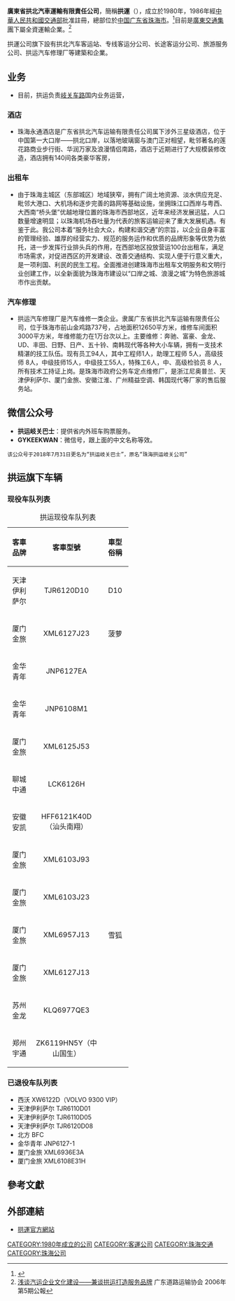 {{Infobox Company
|company_name = 廣東省拱北汽車運輸有限責任公司
|company_name_en = 
|company_logo = 
|company_slogan = 
|abbreviated_name = 拱運
|foundation = 1980年
|local_code_name = CN
|local_code = 91440400192529960L
|location = {{CHN}}[[廣東省|廣東省]][[珠海市|珠海市]]
|services = 客運服務、的士
|parent = [[廣東交通集團|廣東交通集團]]
|chairman = 
|GM =  曾云强
|num_employees = 約2000人
|telephone_no = 86-756-8884906<br/>服務電話：86-756-8885218、8888554
|homepage = http://www.gongyun.com.cn
}}
'''廣東省拱北汽車運輸有限責任公司'''，簡稱'''拱運'''（'''{{lang-en|Guangdong Gongbei Bus Transport Company Limited}}'''），成立於1980年，1986年經[[中華人民共和國交通部|中華人民共和國交通部]]批准註冊，總部位於[[中国|中国]][[广东省|广东省]][[珠海市|珠海市]]。<ref>{{cite book |author=杨春怀 |title= 《珠海年鉴》1979-1988 |publisher= 广东人民出版社  |year=  |month=  |isbn=  }}</ref>目前是[[廣東交通集團|廣東交通集團]]下屬全資運輸企業。<ref name="intro">[http://www.gdcd.gov.cn/gddlys/200605221756189163_1.shtml 浅谈汽运企业文化建设——兼谈拱运打造服务品牌] {{Wayback|url=http://www.gdcd.gov.cn/gddlys/200605221756189163_1.shtml |date=20101124230705 }}广东道路运输协会 2006年第5期公報</ref>

拱運公司旗下設有拱北汽车客运站、专线客运分公司、长途客运分公司、旅游服务公司、拱运汽车修理厂等建築和企業。

==业务==
* 目前，拱运负责[[岐关车路|岐关车路]]国内业务运营，

=== 酒店 ===
* 珠海永通酒店是广东省拱北汽车运输有限责任公司属下涉外三星级酒店，位于中国第一大口岸——拱北口岸，以落地玻璃窗与澳门正对相望，毗邻著名的莲花路商业步行街、华润万家及浪漫情侣南路，酒店于近期进行了大规模装修改造，酒店拥有140间各类豪华客房，

=== 出租车 ===
* 由于珠海主城区（东部城区）地域狭窄，拥有广阔土地资源、淡水供应充足、毗邻大港口、大机场和逐步完善的路网等基础设施，坐拥珠江口西岸与粤西、大西南“桥头堡”优越地理位置的珠海市西部地区，近年来经济发展迅猛，人口数量增速明显；以珠海机场吞吐量为代表的旅客运输迎来了重大发展机遇。有鉴于此。我公司本着“服务社会大众，构建和谐交通”的宗旨，以企业自身丰富的管理经验、雄厚的经营实力、规范的服务运作和优质的品牌形象等优势为依托，进一步发挥行业排头兵的作用，在西部地区投放营运100台出租车，满足市场需求，对促进西区的开发建设、改善交通结构、实现人便于行意义重大，是一项利国、利民的民生工程。全面推进创建珠海市出租车文明服务和文明行业创建工作，以全新面貌为珠海市建设以“口岸之城、浪漫之城”为特色旅游城市作出贡献。

=== 汽车修理 ===
* 拱运汽车修理厂是汽车维修一类企业。隶属广东省拱北汽车运输有限责任公司，位于珠海市前山金鸡路737号，占地面积12650平方米，维修车间面积3000平方米，年维修能力在1万台次以上。主要维修：奔驰、富豪、金龙、UD、丰田、日野、日产、五十铃、南韩现代等各种大小车辆，拥有一支技术精湛的技工队伍。现有员工94人，其中工程师1人，助理工程师  5人，高级技师 8人，中级技师15人，中级技工55人，特殊工6人，中、高级检验员 8 人，所有技术工持证上岗。是珠海市政府公务车定点维修厂，是浙江尼奥普兰、天津伊利萨尔、厦门金旅、安徽江淮、广州精益空调、韩国现代等厂家的售后服务站。

==微信公众号==
*'''拱运岐关巴士'''：提供省内外班车购票服务。
*'''GYKEEKWAN'''：微信号，跟上面的中文名称等效。
 该公众号于2018年7月31日更名为“拱运岐关巴士”，原名“珠海拱运岐关公司”

== 拱运旗下车辆 ==

=== 现役车队列表 ===
{|width=85% align="center" class="wikitable" style="background: #FFFFFF;" 
|+拱运现役车队列表
|-
!width=15% | 客車品牌
!width=35% | 客車型號
!width=15% | 車型俗稱
|-
|align="center"|天津伊利萨尔
|align="center"|TJR6120D10
|align="center"|D10
|-
|align="center"|厦门金旅 
|align="center"|XML6127J23
|align="center"|菠萝
|-
|align="center"|金华青年
|align="center"|JNP6127EA
|align="center"|
|-
|align="center"|金华青年
|align="center"|JNP6108M1
|align="center"|
|-
|align="center"|厦门金旅
|align="center"|XML6125J53
|align="center"|
|-
|align="center"|聊城中通
|align="center"|LCK6126H
|align="center"|
|-
|align="center"|安徽安凯
|align="center"|HFF6121K40D（汕头南翔）
|align="center"|
|-
|align="center"|厦门金旅 
|align="center"|XML6103J93
|align="center"|
|-
|align="center"|厦门金旅 
|align="center"|XML6103J23 
|align="center"|
|-
|align="center"|厦门金旅 
|align="center"|XML6957J13
|align="center"|雪狐
|-
|align="center"|厦门金旅
|align="center"|XML6127J13
|align="center"|
|-
|align="center"|苏州金龙
|align="center"|KLQ6977QE3
|align="center"|
|-
|align="center"|郑州宇通
|align="center"|ZK6119HN5Y（中山国生）
|align="center"|
|}

=== 已退役车队列表 ===
* 西沃 XW6122D（VOLVO 9300 VIP）
* 天津伊利萨尔 TJR6110D01
* 天津伊利萨尔 TJR6110D05
* 天津伊利萨尔 TJR6120D08
* 北方 BFC
* 金华青年 JNP6127-1
* 厦门金旅 XML6936E3A 
* 厦门金旅 XML6108E31H

==參考文獻==
{{reflist}}

==外部連結==
*[https://web.archive.org/web/20180322152948/http://gongyun.com.cn/ 拱運官方網站]{{zh-cn}}

[[CATEGORY:1980年成立的公司|CATEGORY:1980年成立的公司]]
[[CATEGORY:客運公司|CATEGORY:客運公司]]
[[CATEGORY:珠海交通|CATEGORY:珠海交通]]
[[CATEGORY:珠海公司|CATEGORY:珠海公司]]